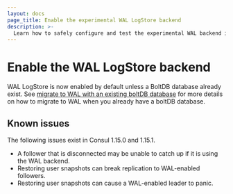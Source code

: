 ```yaml
---
layout: docs
page_title: Enable the experimental WAL LogStore backend
description: >-
  Learn how to safely configure and test the experimental WAL backend in your Consul deployment.
---
```


# Enable the WAL LogStore backend

WAL LogStore is now enabled by default unless a BoltDB database already exist.
See [migrate to WAL with an existing boltDB database](/consul/docs/agent/wal-logstore/migrate-to-wal)
for more details on how to migrate to WAL when you already have a boltDB database.

## Known issues

The following issues exist in Consul 1.15.0 and 1.15.1.

 * A follower that is disconnected may be unable to catch up if it is using the WAL backend.
 * Restoring user snapshots can break replication to WAL-enabled followers.
 * Restoring user snapshots can cause a WAL-enabled leader to panic.
